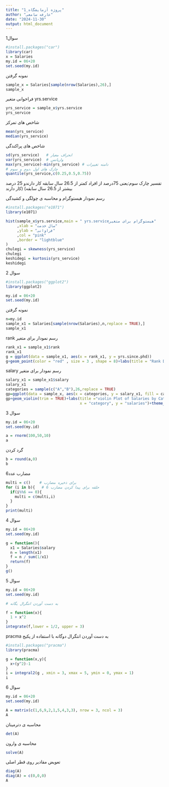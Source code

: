 ```yaml
---
title: "پروژه آزمایشگاه_1"
author: "عارفه سامعی"
date: "2024-11-30"
output: html_document
---
```

سوال1
```r
#install.packages("car")
library(car)
x = Salaries
my.id = 06+20
set.seed(my.id)
```

نمونه گرفتن 
```r
sample_x = Salaries[sample(nrow(Salaries),26),]
sample_x
```

فراخوانی متغیر yrs.service
```r
yrs_service = sample_x$yrs.service
yrs_service
```

شاخص های تمرکز
```r
mean(yrs_service)
median(yrs_service)
```

شاخص های پراکندگی
```r
sd(yrs_service)   # انحراف معیار
var(yrs_service)  # واریانس
max(yrs_service)-min(yrs_service) # دامنه تغییرات
# چارک های اول ،دوم و سوم
quantile(yrs_service,c(0.25,0.5,0.75))
```

تفسیر چارک سوم:یعنی 75درصد از افراد کمتر از 26.5 سال سابقه کار دارندو 25 درصد بیشتر از 26.5 سال سابقه) (کار دارند

رسم نمودار هیستوگرام و محاسبه ی چولگی و کشیدگی
```r
#install.packages("e1071")
library(e1071)

hist(sample_x$yrs.service,main = " yrs.serviceهیستوگرام برای متغیر"
     ,xlab = "سال خدمت"
     ,ylab = "فراوانی"
     ,col = "pink"
     ,border = "lightblue"
)
chulegi = skewness(yrs_service)
chulegi
keshidegi = kurtosis(yrs_service)
keshidegi
```

سوال 2

```r
#install.packages("ggplot2")
library(ggplot2)

my.id = 06+20
set.seed(my.id)
```

نمونه گرفتن
```r
n=my.id
sample_x1 = Salaries[sample(nrow(Salaries),n,replace = TRUE),]
sample_x1
```

rank رسم نمودار برای متغیر
```r
rank_x1 = sample_x1$rank
rank_x1
g = ggplot(data = sample_x1, aes(x = rank_x1, y = yrs.since.phd))
g+geom_point(color = "red" , size = 3 , shape = 8)+labs(title = "Rank Data")

```

salary رسم نمودار برای متغیر
```r
salary_x1 = sample_x1$salary
salary_x1
categories = sample(c("A","B"),26,replace = TRUE)
gp=ggplot(data = sample_x, aes(x = categories, y = salary_x1, fill = categories))
gp+geom_violin(trim = TRUE)+labs(title ="violin Plot of Salaries by Category",
                                 x = "category", y = "salaries")+theme_minimal()

```

سوال 3

```r
my.id = 06+20
set.seed(my.id)

a = rnorm(100,50,10)
a
```

گرد کردن
```r
b = round(a,0)
b
```

مضارب عدد6
```r
multi = c()    # برای ذخیره مضارب
for (i in b){   # حلقه برای پیدا کردن مضارب 6
  if(i%%6 == 0){
    multi = c(multi,i)
  }
}
print(multi)
```

سوال 4

```r
my.id = 06+20
set.seed(my.id)

g = function(){
  x1 = Salaries$salary
  n = length(x1)
  f = n / sum(1/x1)
  return(f)
}
g()
```

سوال 5

```r
my.id = 06+20
set.seed(my.id)

# به دست آوردن انتگرال یگانه 

f = function(x){
  1 + x^2
}
integrate(f,lower = 1/2, upper = 3)

```

pracma به دست آوردن انتگرال دوگانه با استفاده از پکیج
```r
#install.packages("pracma")
library(pracma)

g = function(x,y){
  x+(y^2)-1
}
i = integral2(g , xmin = 3, xmax = 5, ymin = 0, ymax = 1)
i
```

سوال 6
```r
my.id = 06+20
set.seed(my.id)

A = matrix(c(1,6,9,2,1,5,4,3,3), nrow = 3, ncol = 3)
A
```

محاسبه ی دترمینان
```r
det(A)
```

محاسبه ی وارون
```r
solve(A)
```

تعویض مقادیر روی قطر اصلی
```r
diag(A)
diag(A) = c(0,0,0)
A
```
